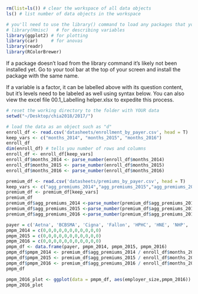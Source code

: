 ```r
```

```r
rm(list=ls()) # clear the workspace of all data objects
ls() # list number of data objects in the workspace
```


```r
# you'll need to use the library() command to load any packages that you'll use in your R session.
# library(Hmisc)   # for describing variables 
library(ggplot2) # for plotting
library(car)     # for anovas
library(readr)
library(RColorBrewer) 
```
If a package doesn't load from the library command it's likely not been installed yet. Go to your tool bar at the top of your screen and install the package with the same name.

  If a variable is a factor, it can be labelled above with its question content, but it's levels need to be labeled as well using syntax below. You can also view the excel file 00.1_Labelling helper.xlsx to expedite this process.
  
```r
# reset the working directory to the folder with YOUR data
setwd("~/Desktop/chia2018/2017/")

# load the data as an object such as "d"
enroll_df <- read.csv('datasheets/enrollment_by_payer.csv', head = T)
keep_vars <- c("months_2014", "months_2015", "months_2016")
enroll_df
dim(enroll_df) # tells you number of rows and columns
enroll_df <- enroll_df[keep_vars]
enroll_df$months_2014 <- parse_number(enroll_df$months_2014)
enroll_df$months_2015 <- parse_number(enroll_df$months_2015)
enroll_df$months_2016 <- parse_number(enroll_df$months_2016)

premium_df <- read.csv('datasheets/premiums_by_payer.csv', head = T)
keep_vars <- c("agg_premiums_2014","agg_premiums_2015","agg_premiums_2016")
premium_df <- premium_df[keep_vars]
premium_df
premium_df$agg_premiums_2014 <-parse_number(premium_df$agg_premiums_2014)
premium_df$agg_premiums_2015 <-parse_number(premium_df$agg_premiums_2015)
premium_df$agg_premiums_2016 <-parse_number(premium_df$agg_premiums_2016)
```

```r
payer = c('Aetna', 'BCBSMA', 'Cigna', 'Fallon', 'HPHC', 'HNE', 'NHP', 'Tufts','UniCare', 'United', 'Total')
pmpm_2014 = c(0,0,0,0,0,0,0,0,0,0,0)
pmpm_2015 = c(0,0,0,0,0,0,0,0,0,0,0)
pmpm_2016 = c(0,0,0,0,0,0,0,0,0,0,0)
pmpm_df <- data.frame(payer, pmpm_2014, pmpm_2015, pmpm_2016)
pmpm_df$pmpm_2014 <- premium_df$agg_premiums_2014 / enroll_df$months_2014
pmpm_df$pmpm_2015 <- premium_df$agg_premiums_2015 / enroll_df$months_2015
pmpm_df$pmpm_2016 <- premium_df$agg_premiums_2016 / enroll_df$months_2016
pmpm_df
```

```r
pmpm_2016_plot <- ggplot(data = pmpm_df, aes(employer_size,pmpm_2016)) + geom_bar(stat = "identity", width=0.3, fill="steelblue") + coord_flip() + theme_minimal() + labs(title =" Fully-Insured Premiums by Product Type, 2016", x = "ESI") 
pmpm_2016_plot

```

